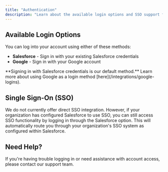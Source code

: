 ```yaml
---
title: "Authentication"
description: "Learn about the available login options and SSO support for your account."
---
```


## Available Login Options

You can log into your account using either of these methods:

- **Salesforce** - Sign in with your existing Salesforce credentials
- **Google** - Sign in with your Google account

<Info>
  **Signing in with Salesforce credentials is our default method.** Learn more about using Google as a login method [here](/integrations/google-logins).
</Info>

## Single Sign-On (SSO)

We do not currently offer direct SSO integration. However, if your organization has configured Salesforce to use SSO, you can still access SSO functionality by logging in through the Salesforce option. This will automatically route you through your organization's SSO system as configured within Salesforce.

## Need Help?

If you're having trouble logging in or need assistance with account access, please contact our support team.